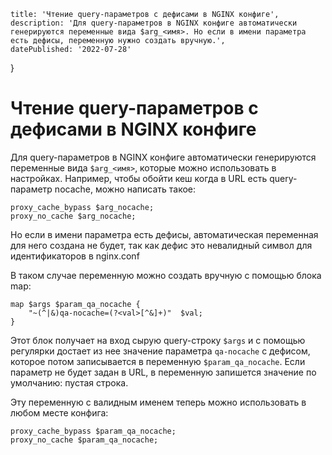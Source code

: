     title: 'Чтение query-параметров с дефисами в NGINX конфиге',
    description: 'Для query-параметров в NGINX конфиге автоматически генерируются переменные вида $arg_<имя>. Но если в имени параметра есть дефисы, переменную нужно создать вручную.',
    datePublished: '2022-07-28'
}

# Чтение query-параметров с дефисами в NGINX конфиге

Для query-параметров в NGINX конфиге автоматически генерируются переменные вида `$arg_<имя>`, которые можно использовать в настройках. Например, чтобы обойти кеш когда в URL есть query-параметр nocache, можно написать такое:

```nginx
proxy_cache_bypass $arg_nocache;
proxy_no_cache $arg_nocache;
```

Но если в имени параметра есть дефисы, автоматическая переменная для него создана не будет, так как дефис это невалидный символ для идентификаторов в nginx.conf

В таком случае переменную можно создать вручную с помощью блока map:

```nginx
map $args $param_qa_nocache {
    "~(^|&)qa-nocache=(?<val>[^&]+)"  $val;
}
```

Этот блок получает на вход сырую query-строку `$args` и с помощью регулярки достает из нее значение параметра `qa-nocache` с дефисом, которое потом записывается в переменную `$param_qa_nocache`. Если параметр не будет задан в URL, в переменную запишется значение по умолчанию: пустая строка.

Эту переменную с валидным именем теперь можно использовать в любом месте конфига:

```nginx
proxy_cache_bypass $param_qa_nocache;
proxy_no_cache $param_qa_nocache;
```
